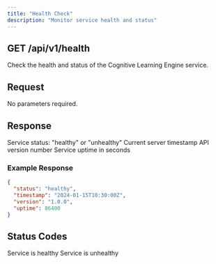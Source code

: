 ```yaml
---
title: "Health Check"
description: "Monitor service health and status"
---
```


## GET /api/v1/health

Check the health and status of the Cognitive Learning Engine service.

## Request

No parameters required.

## Response

<ResponseField name="status" type="string">
Service status: "healthy" or "unhealthy"
</ResponseField>

<ResponseField name="timestamp" type="string">
Current server timestamp
</ResponseField>

<ResponseField name="version" type="string">
API version number
</ResponseField>

<ResponseField name="uptime" type="integer">
Service uptime in seconds
</ResponseField>

### Example Response

```json
{
  "status": "healthy",
  "timestamp": "2024-01-15T10:30:00Z",
  "version": "1.0.0",
  "uptime": 86400
}
```

## Status Codes

<ResponseStatus code="200" display="Success">Service is healthy</ResponseStatus>
<ResponseStatus code="503" display="Service Unavailable">Service is unhealthy</ResponseStatus>

